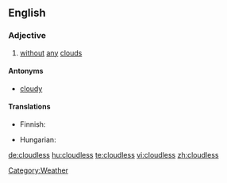 ==English==

===Adjective===
{{en-adj}}

# [[without]] [[any]] [[cloud]]s

====Antonyms====
* [[cloudy]]

====Translations====
{{trans-top|without any clouds}}
* Finnish: {{t+|fi|pilvetön}}
{{trans-mid}}
* Hungarian: {{t|hu|felhőtlen}}
{{trans-bottom}}

[[Category:Weather]]

[[de:cloudless]]
[[hu:cloudless]]
[[te:cloudless]]
[[vi:cloudless]]
[[zh:cloudless]]